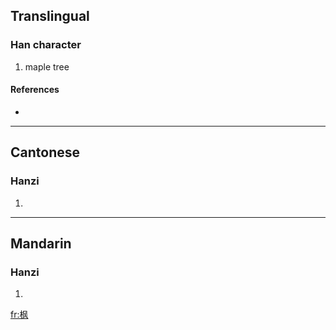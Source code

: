 {{also|楓}}
==Translingual==

===Han character===
{{Han char|rn=75|rad=木|as=04|sn=8|four=|canj=木竹弓大 (DHNK)}}

# maple tree

====References====
* {{Han ref|kx=0517.011|hdz=21173.130|uh=67AB|ud=26539}}

----

==Cantonese==

===Hanzi===
{{yue-hanzi|jyut=|y=fung1}}

# {{defn|Cantonese}}

----

==Mandarin==

===Hanzi===
{{cmn-hanzi|tra=楓|pin=[[fēng]] ([[feng1]]), [[sì]] ([[si4]]), [[tái]] ([[tai2]])|wg=feng<sup>1</sup>, ssu<sup>4</sup>, t'ai<sup>2</sup>}}

# {{defn|Mandarin}}

[[fr:枫]]